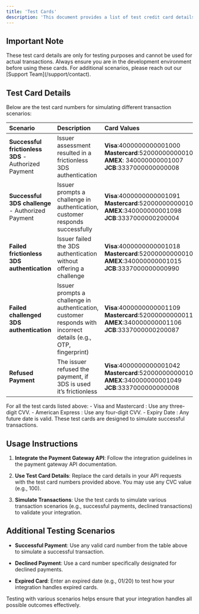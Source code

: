 ```yaml
---
title: 'Test Cards'
description: 'This document provides a list of test credit card details that merchants can use to simulate transactions while integrating with the payment gateway API. These test cards help ensure that your payment processing system functions correctly without real transactions.'
---
```


## **Important Note**

<Warning>
  These test card details are only for testing purposes and cannot be used for actual transactions. Always ensure you are in the development environment before using these cards.
  For additional scenarios, please reach out our [Support Team](/support/contact).
</Warning>

## **Test Card Details**

Below are the test card numbers for simulating different transaction scenarios:

| Scenario                                             | Description                                                                                                     | Card Values                                                                                                                            |
| :--------------------------------------------------- | :-------------------------------------------------------------------------------------------------------------- | :------------------------------------------------------------------------------------------------------------------------------------- |
| **Successful frictionless 3DS** - Authorized Payment | Issuer assessment resulted in a frictionless 3DS authentication                                                 | **Visa**:4000000000001000 <br />**Mastercard**:5200000000001005  <br />**AMEX**: 340000000001007  <br />**JCB**:3337000000000008 |
| **Successful 3DS challenge** - Authorized Payment    | Issuer prompts a challenge in authentication, customer responds successfully                                    | **Visa**:4000000000001091<br />**Mastercard**:5200000000001096<br />**AMEX**:340000000001098<br />**JCB**:3337000000200004             |
| **Failed frictionless 3DS authentication**           | Issuer failed the 3DS authentication without offering a challenge                                               | **Visa**:4000000000001018<br />**Mastercard**:5200000000001013<br />**AMEX**:340000000001015<br />**JCB**:3337000000000990             |
| **Failed challenged 3DS authentication**             | Issuer prompts a challenge in authentication, customer responds with incorrect details (e.g., OTP, fingerprint) | **Visa**:4000000000001109<br />**Mastercard**:5200000000001104<br />**AMEX**:340000000001106<br />**JCB**:3337000000200087             |
| **Refused Payment**                                  | The issuer refused the payment, if 3DS is used it’s frictionless                                                | **Visa**:4000000000001042<br />**Mastercard**:5200000000001047<br />**AMEX**:340000000001049  <br />**JCB**:3337000000000008           |

<Note>
For all the test cards listed above:  
- Visa and Mastercard : Use any three-digit CVV.  
- American Express : Use any four-digit CVV.  
- Expiry Date : Any future date is valid.  
These test cards are designed to simulate successful transactions.
</Note>

## **Usage Instructions**

1. **Integrate the Payment Gateway API**: Follow the integration guidelines in the payment gateway API documentation.

2. **Use Test Card Details**: Replace the card details in your API requests with the test card numbers provided above. You may use any CVC value (e.g., 100).

3. **Simulate Transactions**: Use the test cards to simulate various transaction scenarios (e.g., successful payments, declined transactions) to validate your integration.

## **Additional Testing Scenarios**

* **Successful Payment**: Use any valid card number from the table above to simulate a successful transaction.

* **Declined Payment**: Use a card number specifically designated for declined payments.

* **Expired Card**: Enter an expired date (e.g., 01/20) to test how your integration handles expired cards.

<Tip>
  Testing with various scenarios helps ensure that your integration handles all possible outcomes effectively.
</Tip>
